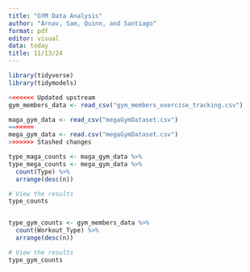 ```yaml
---
title: "GYM Data Analysis"
author: "Arnav, Sam, Quinn, and Santiago"
format: pdf
editor: visual
data: today
title: 11/13/24
---
```


```r
library(tidyverse)
library(tidymodels)

```


```r

<<<<<<< Updated upstream
gym_members_data <- read_csv("gym_members_exercise_tracking.csv")

maga_gym_data <- read_csv("megaGymDataset.csv")
=======
mega_gym_data <- read.csv("megaGymDataset.csv")
>>>>>>> Stashed changes


```


```r

type_maga_counts <- maga_gym_data %>%
type_mega_counts <- mega_gym_data %>%
  count(Type) %>%
  arrange(desc(n))

# View the results
type_counts


type_gym_counts <- gym_members_data %>%
  count(Workout_Type) %>%
  arrange(desc(n))

# View the results
type_gym_counts

```
